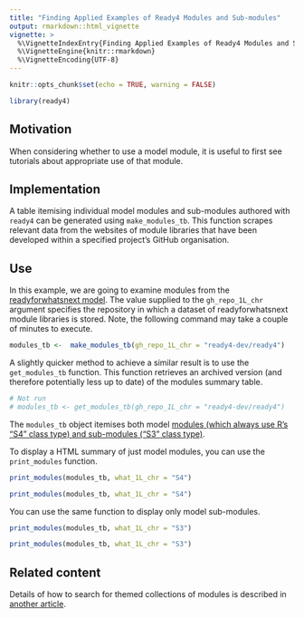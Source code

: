 ```yaml
---
title: "Finding Applied Examples of Ready4 Modules and Sub-modules"
output: rmarkdown::html_vignette
vignette: >
  %\VignetteIndexEntry{Finding Applied Examples of Ready4 Modules and Sub-modules}
  %\VignetteEngine{knitr::rmarkdown}
  %\VignetteEncoding{UTF-8}
---
```


```r
knitr::opts_chunk$set(echo = TRUE, warning = FALSE)
```

```r
library(ready4)
```

## Motivation
When considering whether to use a model module, it is useful to first see tutorials about appropriate use of that module. 

## Implementation
A table itemising individual model modules and sub-modules authored with `ready4` can be generated using `make_modules_tb`. This function scrapes relevant data from the websites of module libraries that have been developed within a specified project's GitHub organisation.

## Use
In this example, we are going to examine modules from the [readyforwhatsnext model](https://readyforwhatsnext.org/). The value supplied to the `gh_repo_1L_chr` argument specifies the repository in which a dataset of readyforwhatsnext module libraries is stored. Note, the following command may take a couple of minutes to execute.

```r
modules_tb <-  make_modules_tb(gh_repo_1L_chr = "ready4-dev/ready4")
```

A slightly quicker method to achieve a similar result is to use the `get_modules_tb` function. This function retrieves an archived version (and therefore potentially less up to date) of the modules summary table.

```r
# Not run
# modules_tb <- get_modules_tb(gh_repo_1L_chr = "ready4-dev/ready4")
```

The `modules_tb` object itemises both model [modules (which always use R's "S4" class type) and sub-modules ("S3" class type)](https://www.ready4-dev.com/docs/getting-started/implementation/modularity/). 

To display a HTML summary of just model modules, you can use the `print_modules` function. 

```r
print_modules(modules_tb, what_1L_chr = "S4")
```

```r
print_modules(modules_tb, what_1L_chr = "S4")
```

You can use the same function to display only model sub-modules.

```r
print_modules(modules_tb, what_1L_chr = "S3")
```

```r
print_modules(modules_tb, what_1L_chr = "S3")
```

## Related content
Details of how to search for themed collections of modules is described in [another article](https://readyforwhatsnext.org/docs/tutorials/finding/libraries/). 
